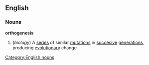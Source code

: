==English==
===Nouns===
'''orthogenesis'''
#(''biology'') A [[series]] of similar [[mutation]]s in [[succesive]] [[generation]]s, producing [[evolutionary]] change
[[Category:English nouns]]